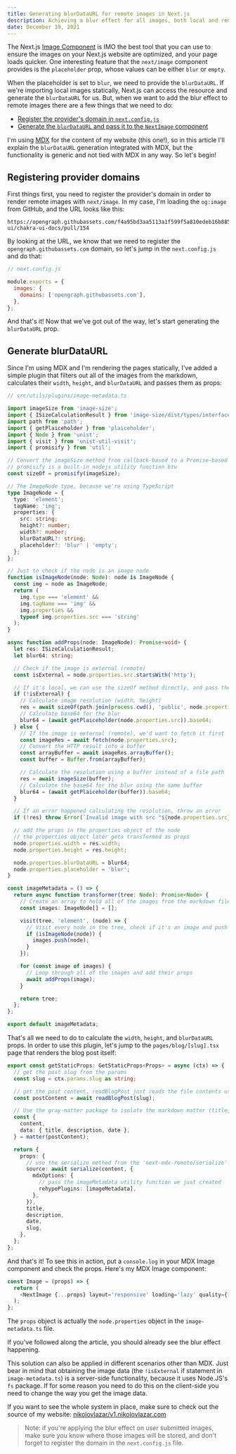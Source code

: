 ```yaml
---
title: Generating blurDataURL for remote images in Next.js
description: Achieving a blur effect for all images, both local and remote, using Next.js, MDX and Rehype.
date: December 19, 2021
---
```


The Next.js [Image Component](https://nextjs.org/docs/basic-features/image-optimization) is IMO the best tool that you can use to ensure the images
on your Next.js website are optimized, and your page loads quicker. One interesting feature that the `next/image` component
provides is the `placeholder` prop, whose values can be either `blur` or `empty`.

When the placeholder is set to `blur`, we need to provide the `blurDataURL`. If we're importing local images statically, Next.js
can access the resource and generate the `blurDataURL` for us. But, when we want to add the blur effect to remote images there
are a few things that we need to do:

- [Register the provider's domain in `next.config.js`](#registering-provider-domains)
- [Generate the `blurDataURL` and pass it to the `NextImage` component](#generate-blurdataurl)

I'm using [MDX](https://mdxjs.com/) for the content of my website (this one!), so in this article I'll explain the `blurDataURL`
generation integrated with MDX, but the functionality is generic and not tied with MDX in any way. So let's begin!

## Registering provider domains

First things first, you need to register the provider's domain in order to render remote images with `next/image`. In my case,
I'm loading the `og:image` from GitHub, and the URL looks like this:

```text
https://opengraph.githubassets.com/f4a95bd3aa5113a1f599f5a810edeb16b885f3364b0443dc3c34a02c3290a5d8/chakra-ui/chakra-ui-docs/pull/154
```

By looking at the URL, we know that we need to register the `opengraph.githubassets.com` domain, so let's jump in the `next.config.js`
and do that:

```javascript
// next.config.js

module.exports = {
  images: {
    domains: ['opengraph.githubassets.com'],
  },
};
```

And that's it! Now that we've got out of the way, let's start generating the `blurDataURL` prop.

## Generate blurDataURL

Since I'm using MDX and I'm rendering the pages statically, I've added a simple plugin that filters out all of
the images from the markdown, calculates their `width`, `height`, and `blurDataURL` and passes them as props:

```typescript
// src/utils/plugins/image-metadata.ts

import imageSize from 'image-size';
import { ISizeCalculationResult } from 'image-size/dist/types/interface';
import path from 'path';
import { getPlaiceholder } from 'plaiceholder';
import { Node } from 'unist';
import { visit } from 'unist-util-visit';
import { promisify } from 'util';

// Convert the imageSize method from callback-based to a Promise-based
// promisify is a built-in nodejs utility function btw
const sizeOf = promisify(imageSize);

// The ImageNode type, because we're using TypeScript
type ImageNode = {
  type: 'element';
  tagName: 'img';
  properties: {
    src: string;
    height?: number;
    width?: number;
    blurDataURL?: string;
    placeholder?: 'blur' | 'empty';
  };
};

// Just to check if the node is an image node
function isImageNode(node: Node): node is ImageNode {
  const img = node as ImageNode;
  return (
    img.type === 'element' &&
    img.tagName === 'img' &&
    img.properties &&
    typeof img.properties.src === 'string'
  );
}

async function addProps(node: ImageNode): Promise<void> {
  let res: ISizeCalculationResult;
  let blur64: string;

  // Check if the image is external (remote)
  const isExternal = node.properties.src.startsWith('http');

  // If it's local, we can use the sizeOf method directly, and pass the path of the image
  if (!isExternal) {
    // Calculate image resolution (width, height)
    res = await sizeOf(path.join(process.cwd(), 'public', node.properties.src));
    // Calculate base64 for the blur
    blur64 = (await getPlaiceholder(node.properties.src)).base64;
  } else {
    // If the image is external (remote), we'd want to fetch it first
    const imageRes = await fetch(node.properties.src);
    // Convert the HTTP result into a buffer
    const arrayBuffer = await imageRes.arrayBuffer();
    const buffer = Buffer.from(arrayBuffer);

    // Calculate the resolution using a buffer instead of a file path
    res = await imageSize(buffer);
    // Calculate the base64 for the blur using the same buffer
    blur64 = (await getPlaiceholder(buffer)).base64;
  }

  // If an error happened calculating the resolution, throw an error
  if (!res) throw Error(`Invalid image with src "${node.properties.src}"`);

  // add the props in the properties object of the node
  // the properties object later gets transformed as props
  node.properties.width = res.width;
  node.properties.height = res.height;

  node.properties.blurDataURL = blur64;
  node.properties.placeholder = 'blur';
}

const imageMetadata = () => {
  return async function transformer(tree: Node): Promise<Node> {
    // Create an array to hold all of the images from the markdown file
    const images: ImageNode[] = [];

    visit(tree, 'element', (node) => {
      // Visit every node in the tree, check if it's an image and push it in the images array
      if (isImageNode(node)) {
        images.push(node);
      }
    });

    for (const image of images) {
      // Loop through all of the images and add their props
      await addProps(image);
    }

    return tree;
  };
};

export default imageMetadata;
```

That's all we need to do to calculate the `width`, `height`, and `blurDataURL` props. In order to use this
plugin, let's jump to the `pages/blog/[slug].tsx` page that renders the blog post itself:

```typescript
export const getStaticProps: GetStaticProps<Props> = async (ctx) => {
  // get the post slug from the params
  const slug = ctx.params.slug as string;

  // get the post content. readBlogPost just reads the file contents using fs.readFile(postPath, 'utf8')
  const postContent = await readBlogPost(slug);

  // Use the gray-matter package to isolate the markdown matter (title, description, date) from the content
  const {
    content,
    data: { title, description, date },
  } = matter(postContent);

  return {
    props: {
      // use the serialize method from the 'next-mdx-remote/serialize' package to compile the MDX
      source: await serialize(content, {
        mdxOptions: {
          // pass the imageMetadata utility function we just created
          rehypePlugins: [imageMetadata],
        },
      }),
      title,
      description,
      date,
      slug,
    },
  };
};
```

And that's it! To see this in action, put a `console.log` in your MDX Image component and check the props.
Here's my MDX Image component:

```typescript
const Image = (props) => {
  return (
    <NextImage {...props} layout='responsive' loading='lazy' quality={100} />
  );
};
```

The `props` object is actually the `node.properties` object in the `image-metadata.ts` file.

If you've followed along the article, you should already see the blur effect happening.

This solution can also be applied in different scenarios other than MDX. Just bear in mind that obtaining
the image data (the `!isExternal` if statement in `image-metadata.ts`) is a server-side functionality,
because it uses Node.JS's `fs` package. If for some reason you need to do this on the client-side you
need to change the way you get the image data.

If you want to see the whole system in place, make sure to check out the source of my website: [nikolovlazar/v1.nikolovlazar.com](https://github.com/nikolovlazar/v1.nikolovlazar.com)

> Note: if you're applying the blur effect on user submitted images, make sure you know where those images
> will be stored, and don't forget to register the domain in the `next.config.js` file.
